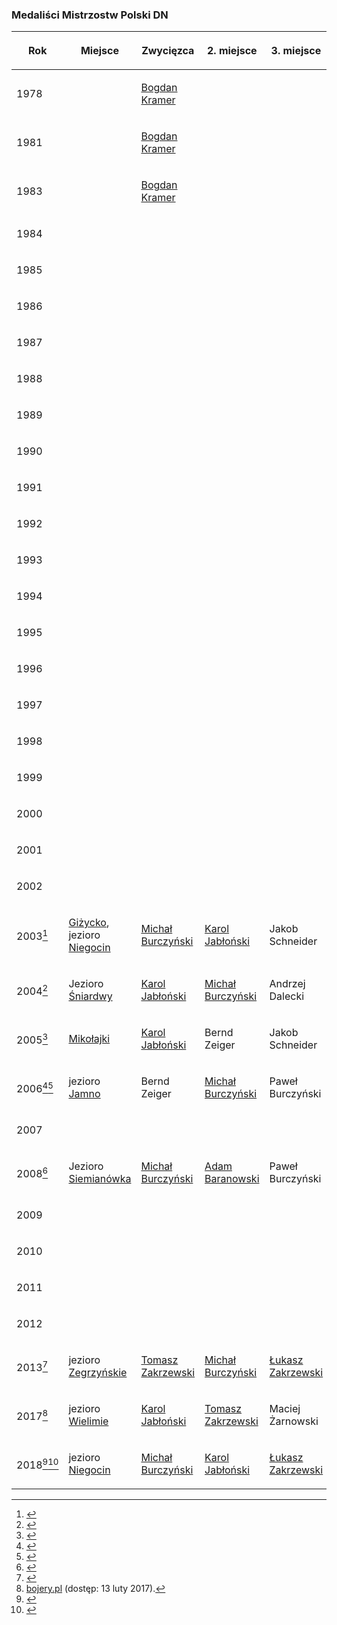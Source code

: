 === Medaliści Mistrzostw Polski DN ===
{| class="wikitable"
!Rok
!Miejsce
!{{trofeum|medal świat|złoty}} Zwycięzca
!{{trofeum|medal świat|srebrny}} 2. miejsce
!{{trofeum|medal świat|brązowy}} 3. miejsce
!Startujących
|-
| 1978
|
| {{Flaga|POL}} [[Bogdan Kramer]]
|
|
| align = right |
|-
| 1981
|
| {{Flaga|POL}} [[Bogdan Kramer]]
|
|
| align = right |
|-
| 1983
|
| {{Flaga|POL}} [[Bogdan Kramer]]
|
|
| align = right |
|-
|1984
|
|
|
|
| align = right |
|-
|1985
|
|
|
|
| align = right |
|-
|1986
|
|
|
|
| align = right |
|-
|1987
|
|
|
|
| align = right |
|-
|1988
|
|
|
|
| align = right |
|-
|1989
|
|
|
|
| align = right |
|-
|1990
|
|
|
|
| align = right |
|-
|1991
|
|
|
|
| align = right |
|-
|1992
|
|
|
|
| align = right |
|-
|1993
|
|
|
|
| align = right |
|-
|1994
|
|
|
|
| align = right |
|-
|1995
|
|
|
|
| align = right |
|-
|1996
|
|
|
|
| align = right |
|-
|1997
|
|
|
|
| align = right |
|-
|1998
|
|
|
|
| align = right |
|-
|1999
|
|
|
|
| align = right |
|-
|2000
|
|
|
|
| align = right |
|-
|2001
|
|
|
|
| align = right |
|-
|2002
|
|
|
|
| align = right |
|-
|2003<ref name="wb26">{{Cytuj | url = http://www.bojery.pl/wyniki-regat2/wiadomosci-bojerowe/19-wiadomosci-bojerowe-2003-2004/file | tytuł = Wiadomości Bojerowe NR 26/2003-2004 | opublikowany = Stowarzyszenie Flota Polska DN | język = pl | data = 2003-11-01 }}</ref>
| [[Giżycko]], jezioro [[Niegocin]]
| {{Flaga|POL}} [[Michał Burczyński]]
| {{Flaga|POL}} [[Karol Jabłoński]]
| {{Flaga|POL}} Jakob Schneider
| align = right | 51
|-
|2004<ref name="wb27">{{Cytuj | url = http://www.bojery.pl/wyniki-regat2/wiadomosci-bojerowe/20-wiadomosci-bojerowe-2004-2005/file | tytuł = Wiadomości Bojerowe NR 27/2004-2005 | opublikowany = Stowarzyszenie Flota Polska DN | język = pl | data = 2004-09-01 }}</ref>
| Jezioro [[Śniardwy]]
| {{Flaga|POL}} [[Karol Jabłoński]]
| {{Flaga|POL}} [[Michał Burczyński]]
| {{Flaga|POL}} Andrzej Dalecki
| align = right | 66
|-
|2005<ref name="wb28">{{Cytuj | url = http://www.bojery.pl/wyniki-regat2/wiadomosci-bojerowe/21-wiadomosci-bojerowe-2005-2006/file | tytuł = Wiadomości Bojerowe NR 28/2005-2006 | opublikowany = Stowarzyszenie Flota Polska DN | język = pl | data = 2005-06-01 }}</ref>
| [[Mikołajki]]
| {{Flaga|POL}} [[Karol Jabłoński]]
| {{Flaga|GER}} Bernd Zeiger
| {{Flaga|POL}} Jakob Schneider
| align = right | 56
|-
|2006<ref>{{Cytuj | url = http://www.bojery.pl/index.php/wyniki-regat2/doc_download/104-miedzynarodowe-mistrzostwa-polski-2006 | tytuł = Międzynarodowe Mistrzostwa Polski DN 2006 | data = 2006-02-26 | opublikowany = bojery.pl | język = pl | data dostępu = 2017-02-28}}</ref><ref name="wb29">{{Cytuj | url = http://www.bojery.pl/wyniki-regat2/wiadomosci-bojerowe/22-wiadomosci-bojerowe-2006-2007/file | tytuł = Wiadomości Bojerowe NR 29/2006-2007 | opublikowany = Stowarzyszenie Flota Polska DN | język = pl | data = 2006-10-01 }}</ref>
| jezioro [[Jamno]]
| {{Flaga|GER}} Bernd Zeiger
| {{Flaga|POL}} [[Michał Burczyński]]
| {{Flaga|POL}} Paweł Burczyński
| align = right | 41
|-
|2007
|
|
|
|
| align = right |
|-
|2008<ref name="wb31">{{Cytuj | url = http://www.bojery.pl/wyniki-regat2/wiadomosci-bojerowe/23-wiadomosci-bojerowe-2008-2009/file | tytuł = Wiadomości Bojerowe NR 31/2008-2009 | opublikowany = Stowarzyszenie Flota Polska DN | język = pl | data = 2008-11-01 }}</ref>
| Jezioro [[Siemianówka]]
| {{Flaga|POL}} [[Michał Burczyński]]
| {{Flaga|POL}} [[Adam Baranowski]]
| {{Flaga|POL}} Paweł Burczyński
| align = right | 50
|-
|2009
|
|
|
|
| align = right |
|-
|2010
|
|
|
|
| align = right |
|-
|2011
|
|
|
|
| align = right |
|-
|2012
|
|
|
|
| align = right |
|-
|2013<ref>{{Cytuj | url = http://www.bojery.pl/index.php/wyniki-regat2/doc_download/39-2013-mistrzostwa-polski-dn-mistrzostwa-polski-dn-kobiet | tytuł = Międzynarodowe Mistrzostwa Polski Seniorów w kl. DN | data = 2013-03-03 | opublikowany = bojery.pl | język = pl | data dostępu = 2017-02-28}}</ref>
| jezioro [[Jezioro Zegrzyńskie|Zegrzyńskie]]
| {{Flaga|POL}} [[Tomasz Zakrzewski]]
| {{Flaga|POL}} [[Michał Burczyński]]
| {{Flaga|POL}} [[Łukasz Zakrzewski]]
| align = right |
|-
|2017<ref>[http://www.bojery.pl/media/kunena/attachments/215/MMP_DNSenior_2017-FINAL.pdf bojery.pl] (dostęp: 13 luty 2017).</ref>
| jezioro [[Wielimie]]
| {{Flaga|POL}} [[Karol Jabłoński]]
| {{Flaga|POL}} [[Tomasz Zakrzewski]]
| {{Flaga|POL}} Maciej Żarnowski
| align = right |
|-
|2018<ref>{{Cytuj | url = http://pya.org.pl/polski-zwiazek-zeglarski/news/michal-burczynski-mistrzem-polski-w-klasie-dn-karol-jablonski-ze-srebrem | tytuł = Michał Burczyński mistrzem Polski w klasie DN, Karol Jabłoński ze srebrem | data = 2018-02-18 | opublikowany = pya.org.pl | data dostępu = 2018-02-18}}</ref><ref>{{cytuj stronę|url=http://www.bojery.pl/media/kunena/attachments/215/MMP-FLEET-GOLD-FINAL-RESULTS-2018.pdf|tytuł=Międzynarodowe Mistrzostwa Polski DN 2018 - Wyniki Floty Złotej|autor=Stanisław Macur|data = 2018-02-18 | opublikowany = bojery.pl | data dostępu = 2018-02-19}}</ref>
| jezioro [[Niegocin]]
| {{Flaga|POL}} [[Michał Burczyński]]
| {{Flaga|POL}} [[Karol Jabłoński]]
| {{Flaga|POL}} [[Łukasz Zakrzewski]]
| align = right |
|}

